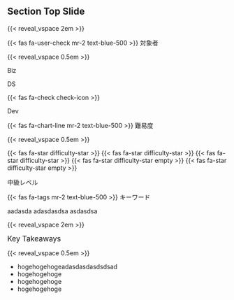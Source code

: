 ## Section Top Slide

{{< reveal_vspace 2em >}}



<!-- Lecture info container -->

::::::{.flex-1 .flex .items-center .justify-center .w-full}
:::::{.lecture-content-container }


<!-- left -->
::::{.content-block}

:::{.mb-4 .text-center .items-center .header}
{{< fas fa-user-check mr-2 text-blue-500 >}} 対象者
:::
{{< reveal_vspace 0.5em >}}

:::{.items-container}

<!-- Biz -->
:::{.item-group}
:::{.title-item}
Biz
:::

:::{.checkbox .checkbox-empty}
:::

:::

<!-- DS -->
:::{.item-group}
:::{.title-item}
DS
:::

:::{.checkbox .checkbox-filled}

{{< fas fa-check check-icon >}}
:::


:::

<!-- Dev -->
:::{.item-group}
:::{.title-item}
Dev
:::

:::{.checkbox .checkbox-empty}
:::

:::

:::
::::

<!-- middle -->
::::{.content-block}

:::{.mb-4 .text-center .items-center .header}
{{< fas fa-chart-line mr-2 text-blue-500 >}} 難易度
:::
{{< reveal_vspace 0.5em >}}


:::{.flex .justify-center .items-center .space-x-1}

{{< fas fa-star difficulty-star >}}
{{< fas fa-star difficulty-star >}}
{{< fas fa-star difficulty-star >}}
{{< fas fa-star difficulty-star empty >}}
{{< fas fa-star difficulty-star empty >}}

:::

:::{.text-center .text-gray-500 }
中級レベル
:::

::::


<!-- Right -->
::::{.content-block}


:::{.mb-4 .text-center .items-center .header}
{{< fas fa-tags mr-2 text-blue-500 >}} キーワード
:::

:::{.flex .justify-center .items-center .flex-wrap}

aadasda adasdasdsa asdasdsa

:::

::::
:::::
::::::


<!-- Abstract -->

{{< reveal_vspace 2em >}}

:::{ .pl-5}

:::{.section-header}
[Key Takeaways]{ style="font-size:1.2em;"}
:::

{{< reveal_vspace 0.5em >}}

- hogehogehogeadasdasdasdsdsad
- hogehogehoge
- hogehogehoge
- hogehogehoge

:::